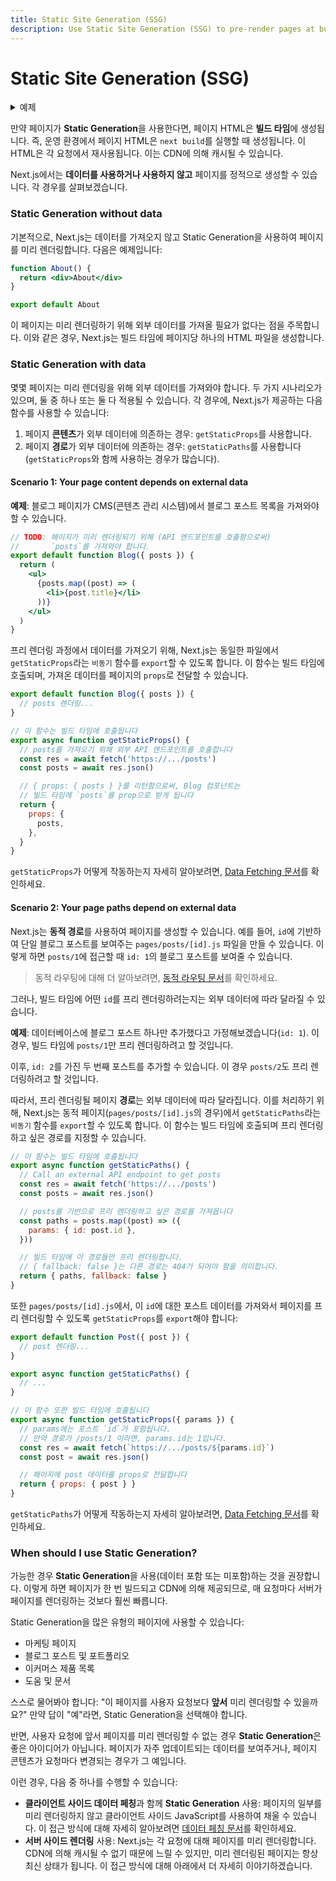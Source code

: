 ```yaml
---
title: Static Site Generation (SSG)
description: Use Static Site Generation (SSG) to pre-render pages at build time.
---
```


# Static Site Generation (SSG)

<details>
  <summary>예제</summary>

- [WordPress 예제](https://github.com/vercel/next.js/tree/canary/examples/cms-wordpress)([데모](https://next-blog-wordpress.vercel.app))
- [마크다운 파일을 활용한 블로그 시작하기](https://github.com/vercel/next.js/tree/canary/examples/blog-starter) ([데모](https://next-blog-starter.vercel.app/))
- [DatoCMS 예제](https://github.com/vercel/next.js/tree/canary/examples/cms-datocms) ([데모](https://next-blog-datocms.vercel.app/))
- [TakeShape 예제](https://github.com/vercel/next.js/tree/canary/examples/cms-takeshape) ([데모](https://next-blog-takeshape.vercel.app/))
- [Sanity 예제](https://github.com/vercel/next.js/tree/canary/examples/cms-sanity) ([데모](https://next-blog-sanity.vercel.app/))
- [Prismic 예제](https://github.com/vercel/next.js/tree/canary/examples/cms-prismic) ([데모](https://next-blog-prismic.vercel.app/))
- [Contentful 예제](https://github.com/vercel/next.js/tree/canary/examples/cms-contentful) ([데모](https://next-blog-contentful.vercel.app/))
- [Strapi 예제](https://github.com/vercel/next.js/tree/canary/examples/cms-strapi) ([데모](https://next-blog-strapi.vercel.app/))
- [Prepr 예제](https://github.com/vercel/next.js/tree/canary/examples/cms-prepr) ([데모](https://next-blog-prepr.vercel.app/))
- [Agility CMS 예제](https://github.com/vercel/next.js/tree/canary/examples/cms-agilitycms) ([데모](https://next-blog-agilitycms.vercel.app/))
- [Cosmic 예제](https://github.com/vercel/next.js/tree/canary/examples/cms-cosmic) ([데모](https://next-blog-cosmic.vercel.app/))
- [ButterCMS 예제](https://github.com/vercel/next.js/tree/canary/examples/cms-buttercms) ([데모](https://next-blog-buttercms.vercel.app/))
- [Storyblok 예제](https://github.com/vercel/next.js/tree/canary/examples/cms-storyblok) ([데모](https://next-blog-storyblok.vercel.app/))
- [GraphCMS 예제](https://github.com/vercel/next.js/tree/canary/examples/cms-graphcms) ([데모](https://next-blog-graphcms.vercel.app/))
- [Kontent 예제](https://github.com/vercel/next.js/tree/canary/examples/cms-kontent-ai) ([데모](https://next-blog-kontent.vercel.app/))
- [Builder.io 예제](https://github.com/vercel/next.js/tree/canary/examples/cms-builder-io) ([데모](https://cms-builder-io.vercel.app/))
- [TinaCMS 예제](https://github.com/vercel/next.js/tree/canary/examples/cms-tina) ([데모](https://cms-tina-example.vercel.app/))
- [Static Tweet (데모)](https://static-tweet.vercel.app/)
- [Enterspeed 예제](https://github.com/vercel/next.js/tree/canary/examples/cms-enterspeed) ([데모](https://next-blog-demo.enterspeed.com/))

</details>

만약 페이지가 **Static Generation**을 사용한다면, 페이지 HTML은 **빌드 타임**에 생성됩니다. 즉, 운영 환경에서 페이지 HTML은 `next build`를 실행할 때 생성됩니다. 이 HTML은 각 요청에서 재사용됩니다. 이는 CDN에 의해 캐시될 수 있습니다.

Next.js에서는 **데이터를 사용하거나 사용하지 않고** 페이지를 정적으로 생성할 수 있습니다. 각 경우를 살펴보겠습니다.

### Static Generation without data

기본적으로, Next.js는 데이터를 가져오지 않고 Static Generation을 사용하여 페이지를 미리 렌더링합니다. 다음은 예제입니다:

```jsx
function About() {
  return <div>About</div>
}

export default About
```

이 페이지는 미리 렌더링하기 위해 외부 데이터를 가져올 필요가 없다는 점을 주목합니다. 이와 같은 경우, Next.js는 빌드 타임에 페이지당 하나의 HTML 파일을 생성합니다.

### Static Generation with data

몇몇 페이지는 미리 렌더링을 위해 외부 데이터를 가져와야 합니다. 두 가지 시나리오가 있으며, 둘 중 하나 또는 둘 다 적용될 수 있습니다. 각 경우에, Next.js가 제공하는 다음 함수를 사용할 수 있습니다:

1. 페이지 **콘텐츠**가 외부 데이터에 의존하는 경우: `getStaticProps`를 사용합니다.
2. 페이지 **경로**가 외부 데이터에 의존하는 경우: `getStaticPaths`를 사용합니다(`getStaticProps`와 함께 사용하는 경우가 많습니다).

#### Scenario 1: Your page content depends on external data

**예제**: 블로그 페이지가 CMS(콘텐츠 관리 시스템)에서 블로그 포스트 목록을 가져와야 할 수 있습니다.

```jsx
// TODO: 페이지가 미리 렌더링되기 위해 (API 엔드포인트를 호출함으로써)
//       `posts`를 가져와야 합니다.
export default function Blog({ posts }) {
  return (
    <ul>
      {posts.map((post) => (
        <li>{post.title}</li>
      ))}
    </ul>
  )
}
```

프리 렌더링 과정에서 데이터를 가져오기 위해, Next.js는 동일한 파일에서 `getStaticProps`라는 `비동기` 함수를 `export`할 수 있도록 합니다. 이 함수는 빌드 타임에 호출되며, 가져온 데이터를 페이지의 `props`로 전달할 수 있습니다.

```jsx
export default function Blog({ posts }) {
  // posts 렌더링...
}

// 이 함수는 빌드 타임에 호출됩니다
export async function getStaticProps() {
  // posts를 가져오기 위해 외부 API 엔드포인트를 호출합니다
  const res = await fetch('https://.../posts')
  const posts = await res.json()

  // { props: { posts } }를 리턴함으로써, Blog 컴포넌트는
  // 빌드 타임에 `posts`를 prop으로 받게 됩니다
  return {
    props: {
      posts,
    },
  }
}
```

`getStaticProps`가 어떻게 작동하는지 자세히 알아보려면, [Data Fetching 문서](/docs/pages/building-your-application/data-fetching/get-static-props)를 확인하세요.

#### Scenario 2: Your page paths depend on external data

Next.js는 **동적 경로**를 사용하여 페이지를 생성할 수 있습니다. 예를 들어, `id`에 기반하여 단일 블로그 포스트를 보여주는 `pages/posts/[id].js` 파일을 만들 수 있습니다. 이렇게 하면 `posts/1`에 접근할 때 `id: 1`의 블로그 포스트를 보여줄 수 있습니다.

> 동적 라우팅에 대해 더 알아보려면, [동적 라우팅 문서](/docs/pages/building-your-application/routing/dynamic-routes)를 확인하세요.

그러나, 빌드 타임에 어떤 `id`를 프리 렌더링하려는지는 외부 데이터에 따라 달라질 수 있습니다.

**예제**: 데이터베이스에 블로그 포스트 하나만 추가했다고 가정해보겠습니다(`id: 1`). 이 경우, 빌드 타임에 `posts/1`만 프리 렌더링하려고 할 것입니다.

이후, `id: 2`를 가진 두 번째 포스트를 추가할 수 있습니다. 이 경우 `posts/2`도 프리 렌더링하려고 할 것입니다.

따라서, 프리 렌더링될 페이지 **경로**는 외부 데이터에 따라 달라집니다. 이를 처리하기 위해, Next.js는 동적 페이지(`pages/posts/[id].js`의 경우)에서 `getStaticPaths`라는 `비동기` 함수를 `export`할 수 있도록 합니다. 이 함수는 빌드 타임에 호출되며 프리 렌더링하고 싶은 경로를 지정할 수 있습니다.

```jsx
// 이 함수는 빌드 타임에 호출됩니다
export async function getStaticPaths() {
  // Call an external API endpoint to get posts
  const res = await fetch('https://.../posts')
  const posts = await res.json()

  // posts를 기반으로 프리 렌더링하고 싶은 경로를 가져옵니다
  const paths = posts.map((post) => ({
    params: { id: post.id },
  }))

  // 빌드 타임에 이 경로들만 프리 렌더링합니다.
  // { fallback: false }는 다른 경로는 404가 되어야 함을 의미합니다.
  return { paths, fallback: false }
}
```

또한 `pages/posts/[id].js`에서, 이 `id`에 대한 포스트 데이터를 가져와서 페이지를 프리 렌더링할 수 있도록 `getStaticProps`를 `export`해야 합니다:

```jsx
export default function Post({ post }) {
  // post 렌더링...
}

export async function getStaticPaths() {
  // ...
}

// 이 함수 또한 빌드 타임에 호출됩니다
export async function getStaticProps({ params }) {
  // params에는 포스트 `id`가 포함됩니다.
  // 만약 경로가 /posts/1 이라면, params.id는 1입니다.
  const res = await fetch(`https://.../posts/${params.id}`)
  const post = await res.json()

  // 페이지에 post 데이터를 props로 전달합니다
  return { props: { post } }
}
```

`getStaticPaths`가 어떻게 작동하는지 자세히 알아보려면, [Data Fetching 문서](/docs/pages/building-your-application/data-fetching/get-static-paths)를 확인하세요.

### When should I use Static Generation?

가능한 경우 **Static Generation**을 사용(데이터 포함 또는 미포함)하는 것을 권장합니다. 이렇게 하면 페이지가 한 번 빌드되고 CDN에 의해 제공되므로, 매 요청마다 서버가 페이지를 렌더링하는 것보다 훨씬 빠릅니다.

Static Generation을 많은 유형의 페이지에 사용할 수 있습니다:

- 마케팅 페이지
- 블로그 포스트 및 포트폴리오
- 이커머스 제품 목록
- 도움 및 문서

스스로 물어봐야 합니다: "이 페이지를 사용자 요청보다 **앞서** 미리 렌더링할 수 있을까요?" 만약 답이 "예"라면, Static Generation을 선택해야 합니다.

반면, 사용자 요청에 앞서 페이지를 미리 렌더링할 수 없는 경우 **Static Generation**은 좋은 아이디어가 아닙니다. 페이지가 자주 업데이트되는 데이터를 보여주거나, 페이지 콘텐츠가 요청마다 변경되는 경우가 그 예입니다.

이런 경우, 다음 중 하나를 수행할 수 있습니다:

- **클라이언트 사이드 데이터 페칭**과 함께 **Static Generation** 사용: 페이지의 일부를 미리 렌더링하지 않고 클라이언트 사이드 JavaScript를 사용하여 채울 수 있습니다. 이 접근 방식에 대해 자세히 알아보려면 [데이터 페칭 문서](/docs/pages/building-your-application/data-fetching/client-side)를 확인하세요.
- **서버 사이드 렌더링** 사용: Next.js는 각 요청에 대해 페이지를 미리 렌더링합니다. CDN에 의해 캐시될 수 없기 때문에 느릴 수 있지만, 미리 렌더링된 페이지는 항상 최신 상태가 됩니다. 이 접근 방식에 대해 아래에서 더 자세히 이야기하겠습니다.
